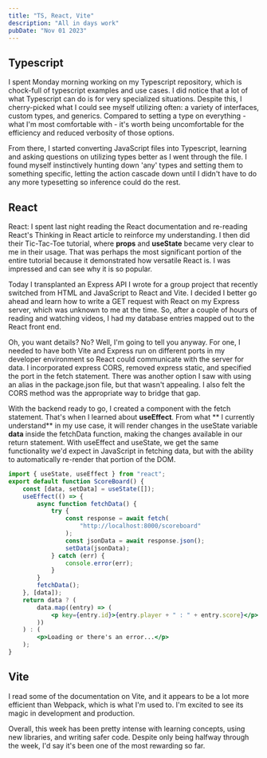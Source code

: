 ```yaml
---
title: "TS, React, Vite"
description: "All in days work"
pubDate: "Nov 01 2023"
---
```


## Typescript

I spent Monday morning working on my Typescript repository, which is chock-full of typescript examples and use cases. I did notice that a lot of what Typescript can do is for very specialized situations. Despite this, I cherry-picked what I could see myself utilizing often: a variety of interfaces, custom types, and generics. Compared to setting a type on everything - what I'm most comfortable with - it's worth being uncomfortable for the efficiency and reduced verbosity of those options.

From there, I started converting JavaScript files into Typescript, learning and asking questions on utilizing types better as I went through the file. I found myself instinctively hunting down 'any' types and setting them to something specific, letting the action cascade down until I didn't have to do any more typesetting so inference could do the rest.

## React

React: I spent last night reading the React documentation and re-reading React's Thinking in React article to reinforce my understanding. I then did their Tic-Tac-Toe tutorial, where **props** and **useState** became very clear to me in their usage. That was perhaps the most significant portion of the entire tutorial because it demonstrated how versatile React is. I was impressed and can see why it is so popular.

Today I transplanted an Express API I wrote for a group project that recently switched from HTML and JavaScript to React and Vite. I decided I better go ahead and learn how to write a GET request with React on my Express server, which was unknown to me at the time. So, after a couple of hours of reading and watching videos, I had my database entries mapped out to the React front end.

Oh, you want details? No? Well, I'm going to tell you anyway.
For one, I needed to have both Vite and Express run on different ports in my developer environment so React could communicate with the server for data. I incorporated express CORS, removed express static, and specified the port in the fetch statement. There was another option I saw with using an alias in the package.json file, but that wasn't appealing. I also felt the CORS method was the appropriate way to bridge that gap.

With the backend ready to go, I created a component with the fetch statement. That's when I learned about **useEffect**. From what ** I currently understand** in my use case, it will render changes in the useState variable **data** inside the fetchData function, making the changes available in our return statement. With useEffect and useState, we get the same functionality we'd expect in JavaScript in fetching data, but with the ability to automatically re-render that portion of the DOM.

```jsx
import { useState, useEffect } from "react";
export default function ScoreBoard() {
    const [data, setData] = useState([]);
    useEffect(() => {
        async function fetchData() {
            try {
                const response = await fetch(
                    "http://localhost:8000/scoreboard"
                );
                const jsonData = await response.json();
                setData(jsonData);
            } catch (err) {
                console.error(err);
            }
        }
        fetchData();
    }, [data]);
    return data ? (
        data.map((entry) => (
            <p key={entry.id}>{entry.player + " : " + entry.score}</p>
        ))
    ) : (
        <p>Loading or there's an error...</p>
    );
}
```

## Vite

I read some of the documentation on Vite, and it appears to be a lot more efficient than Webpack, which is what I'm used to. I'm excited to see its magic in development and production.

Overall, this week has been pretty intense with learning concepts, using new libraries, and writing safer code. Despite only being halfway through the week, I'd say it's been one of the most rewarding so far.

